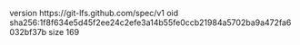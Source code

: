 version https://git-lfs.github.com/spec/v1
oid sha256:1f8f634e5d45f2ee24c2efe3a14b55fe0ccb21984a5702ba9a472fa6032bf37b
size 169
